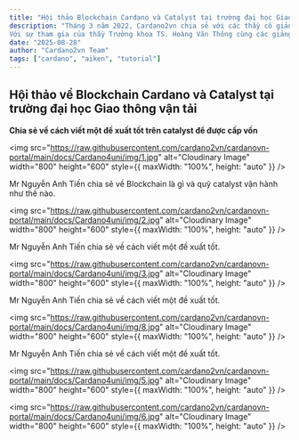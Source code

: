 ```yaml
---
title: "Hội thảo Blockchain Cardano và Catalyst tại trường đại học Giao thông vận tải"
description: "Tháng 3 năm 2022, Cardano2vn chia sẻ với các thầy cô giảng viên khoa công nghệ thông tin trường đại học Giao thông vận tải về Blockchain Cardano và Quỹ Catalyst.
Với sự tham gia của thầy Trưởng khoa TS. Hoàng Văn Thông cùng các giảng viên giàu kinh nghiệm trong khoa."
date: "2025-08-28"
author: "Cardano2vn Team"
tags: ["cardano", "aiken", "tutorial"]
---
```


## Hội thảo về Blockchain Cardano và Catalyst tại trường đại học Giao thông vận tải

**Chia sẻ về cách viết một đề xuất tốt trên catalyst để được cấp vốn**

<img
  src="https://raw.githubusercontent.com/cardano2vn/cardanovn-portal/main/docs/Cardano4uni/img/1.jpg"
  alt="Cloudinary Image"
  width="800"
  height="600"
  style={{ maxWidth: "100%", height: "auto" }}
/>

Mr Nguyễn Anh Tiến chia sẻ về Blockchain là gì và quỹ catalyst vận hành như thế nào.

<img
  src="https://raw.githubusercontent.com/cardano2vn/cardanovn-portal/main/docs/Cardano4uni/img/2.jpg"
  alt="Cloudinary Image"
  width="800"
  height="600"
  style={{ maxWidth: "100%", height: "auto" }}
/>

Mr Nguyễn Anh Tiến chia sẻ về cách viết một đề xuất tốt.

<img
  src="https://raw.githubusercontent.com/cardano2vn/cardanovn-portal/main/docs/Cardano4uni/img/3.jpg"
  alt="Cloudinary Image"
  width="800"
  height="600"
  style={{ maxWidth: "100%", height: "auto" }}
/>

Mr Nguyễn Anh Tiến chia sẻ về cách viết một đề xuất tốt.

<img
  src="https://raw.githubusercontent.com/cardano2vn/cardanovn-portal/main/docs/Cardano4uni/img/8.jpg"
  alt="Cloudinary Image"
  width="800"
  height="600"
  style={{ maxWidth: "100%", height: "auto" }}
/>

Mr Nguyễn Anh Tiến chia sẻ về cách viết một đề xuất tốt.

<img
  src="https://raw.githubusercontent.com/cardano2vn/cardanovn-portal/main/docs/Cardano4uni/img/5.jpg"
  alt="Cloudinary Image"
  width="800"
  height="600"
  style={{ maxWidth: "100%", height: "auto" }}
/>

<img
  src="https://raw.githubusercontent.com/cardano2vn/cardanovn-portal/main/docs/Cardano4uni/img/6.jpg"
  alt="Cloudinary Image"
  width="800"
  height="600"
  style={{ maxWidth: "100%", height: "auto" }}
/>
